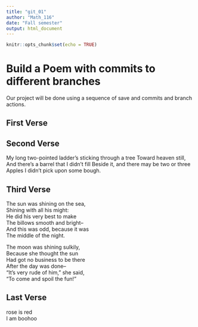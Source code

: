 ---
title: "git_01"
author: "Math_116"
date: "Fall semester"
output: html_document
---

```{r setup, include=FALSE}
knitr::opts_chunk$set(echo = TRUE)
```
# Build a Poem with commits to different branches
Our project will be done using a sequence of save and commits and branch actions.
<!-- Do not modify or change any text in "!--" bracketed areas such as this --- these are instructions to
you, if you change any of this the git program will notice it and compromise your git merging strategy !-->

## First Verse 
<!--Put the first five lines of a poem by Lewis Carrol in this section!--> 


## Second Verse
<!--Put the first five lines of a poem by Robert Frost here!-->
My long two-pointed ladder's sticking through a tree 
Toward heaven still, 
And there's a barrel that I didn't fill 
Beside it, and there may be two or three 
Apples I didn't pick upon some bough. 

## Third Verse
<!--Put the first two verses of The Walrus and the Carpenter here!-->
The sun was shining on the sea,  
 Shining with all his might:  
 He did his very best to make  
 The billows smooth and bright--  
 And this was odd, because it was  
 The middle of the night.  

 The moon was shining sulkily,  
 Because she thought the sun  
 Had got no business to be there  
 After the day was done--  
 "It's very rude of him," she said,  
 "To come and spoil the fun!"  

## Last Verse
<!--Put a short poem of your choice 8-20 lines,here!-->
rose is red  
I am boohoo  

